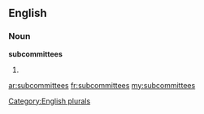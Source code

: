 ==English==

===Noun===
'''subcommittees'''

# {{plural of|[[subcommittee]]}}

[[Category:English plurals]]

[[ar:subcommittees]]
[[fr:subcommittees]]
[[my:subcommittees]]